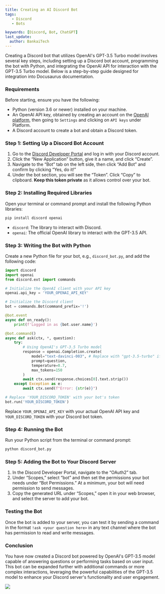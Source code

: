 ---
title: Creating an AI Discord Bot
tags:
   - Discord
   - Bots

keywords: [Discord, Bot, ChatGPT]
last_update:
  author: BankaiTech
---

Creating a Discord bot that utilizes OpenAI's GPT-3.5 Turbo model involves several key steps, including setting up a Discord bot account, programming the bot with Python, and integrating the OpenAI API for interaction with the GPT-3.5 Turbo model. Below is a step-by-step guide designed for integration into Docusaurus documentation.

### Requirements

Before starting, ensure you have the following:

- Python (version 3.6 or newer) installed on your machine.
- An OpenAI API key, obtained by creating an account on the [OpenAI platform](https://platform.openai.com/), then going to `Settings` and clicking on `API keys` under Platform.
- A Discord account to create a bot and obtain a Discord token.

### Step 1: Setting Up a Discord Bot Account

1. Go to the [Discord Developer Portal](https://discord.com/developers/applications) and log in with your Discord account.
2. Click the “New Application” button, give it a name, and click “Create”.
3. Navigate to the “Bot” tab on the left side, then click “Add Bot” and confirm by clicking “Yes, do it!”
4. Under the bot section, you will see the “Token”. Click “Copy” to clipboard. **Keep this token private** as it allows control over your bot.

### Step 2: Installing Required Libraries

Open your terminal or command prompt and install the following Python libraries:

```bash
pip install discord openai
```

- `discord`: The library to interact with Discord.
- `openai`: The official OpenAI library to interact with the GPT-3.5 API.

### Step 3: Writing the Bot with Python

Create a new Python file for your bot, e.g., `discord_bot.py`, and add the following code:

```python
import discord
import openai
from discord.ext import commands

# Initialize the OpenAI client with your API key
openai.api_key = 'YOUR_OPENAI_API_KEY'

# Initialize the Discord client
bot = commands.Bot(command_prefix='!')

@bot.event
async def on_ready():
    print(f'Logged in as {bot.user.name}')

@bot.command()
async def ask(ctx, *, question):
    try:
        # Using OpenAI's GPT-3.5 Turbo model
        response = openai.Completion.create(
            model="text-davinci-003", # Replace with "gpt-3.5-turbo" if available
            prompt=question,
            temperature=0.7,
            max_tokens=150
        )
        await ctx.send(response.choices[0].text.strip())
    except Exception as e:
        await ctx.send(f"Error: {str(e)}")

# Replace 'YOUR_DISCORD_TOKEN' with your bot's token
bot.run('YOUR_DISCORD_TOKEN')
```

Replace `YOUR_OPENAI_API_KEY` with your actual OpenAI API key and `YOUR_DISCORD_TOKEN` with your Discord bot token.

### Step 4: Running the Bot

Run your Python script from the terminal or command prompt:

```bash
python discord_bot.py
```

### Step 5: Adding the Bot to Your Discord Server

1. In the Discord Developer Portal, navigate to the “OAuth2” tab.
2. Under “Scopes,” select “bot” and then set the permissions your bot needs under “Bot Permissions.” At a minimum, your bot will need permission to send messages.
3. Copy the generated URL under “Scopes,” open it in your web browser, and select the server to add your bot.

### Testing the Bot

Once the bot is added to your server, you can test it by sending a command in the format `!ask <your question here>` in any text channel where the bot has permission to read and write messages.

### Conclusion

You have now created a Discord bot powered by OpenAI's GPT-3.5 model capable of answering questions or performing tasks based on user input. This bot can be expanded further with additional commands or more complex interactions, leveraging the powerful capabilities of the GPT-3.5 model to enhance your Discord server's functionality and user engagement.

<a href="https://www.buymeacoffee.com/BankaiTech"><img src="https://img.buymeacoffee.com/button-api/?text=Buy me a beer&emoji=🍺&slug=BankaiTech&button_colour=FFDD00&font_colour=000000&font_family=Cookie&outline_colour=000000&coffee_colour=ffffff" /></a>
